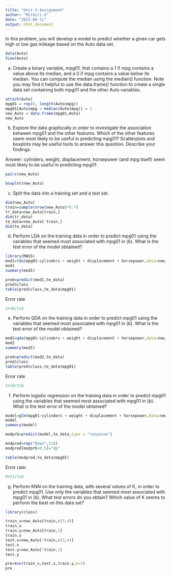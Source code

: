 ---
title: "Unit-3 Assignment"
author: "Mithili.G"
date: "2023-09-11"
output: html_document
---
In this problem, you will develop a model to predict whether a given car gets high or low gas mileage based on the Auto data set.


```{r}
data(Auto)
View(Auto)
```

(a) Create a binary variable, mpg01, that contains a 1 if mpg contains a value above its median, and a 0 if mpg contains a value below its median. You can compute the median using the median() function. Note you may find it helpful to use the data.frame() function to create a single data set containing both mpg01 and the other Auto variables.

```{r}
attach(Auto)
mpg01 = rep(0, length(Auto$mpg)) 
mpg01[Auto$mpg < median(Auto$mpg)] = 1 
new_Auto = data.frame(mpg01,Auto) 
new_Auto
```
(b) Explore the data graphically in order to investigate the association between mpg01 and the other features. Which of the other features seem most likely to be useful in predicting mpg01? Scatterplots and boxplots may be useful tools to answer this question. Describe your findings. 

Answer: cylinders, weight, displacement, horsepower (and mpg itself) seem most likely to be useful in predicting mpg01
```{r}

pairs(new_Auto)
```
```{r}
boxplot(new_Auto)
```

(c)	 Split the data into a training set and a test set.
```{r}
dim(new_Auto)
train=sample(nrow(new_Auto)*0.7)
tr_data=new_Auto[train,]
dim(tr_data)
te_data=new_Auto[-train,]
dim(te_data)

```

(d)	Perform LDA on the training data in order to predict mpg01 using the variables that seemed most associated with mpg01 in (b). What is the test error of the model obtained? 
```{r}
library(MASS)
mod1=lda(mpg01~cylinders + weight + displacement + horsepower,data=new_Auto,subset=train)
mod1
summary(mod1)
```
```{r}
pred=predict(mod1,te_data)
pred$class
table(pred$class,te_data$mpg01)
```
Error rate
```{r}
2+16/118
```

(e)	Perform QDA on the training data in order to predict mpg01 using the variables that seemed most associated with mpg01 in (b). What is the test error of the model obtained? 
```{r}
mod2=qda(mpg01~cylinders + weight + displacement + horsepower,data=new_Auto,subset=train)
mod2
summary(mod1)
```
```{r}
pred=predict(mod2,te_data)
pred$class
table(pred$class,te_data$mpg01)
```

Error rate
```{r}
2+19/118
```
(f)	Perform logistic regression on the training data in order to predict mpg01 using the variables that seemed most associated with mpg01 in (b). What is the test error of the model obtained?
```{r}
model=glm(mpg01~cylinders + weight + displacement + horsepower,data=new_Auto,family=binomial,subset=train)
model
summary(model)
```
```{r}
modprb=predict(model,te_data,type = "response")

```
```{r}
modpred=rep("Down",118)
modpred[modprb>0.5]="Up"

table(modpred,te_data$mpg01)
```
Error rate:
```{r}
0+21/118
```

(g)	Perform KNN on the training data, with several values of K, in order to predict mpg01. Use only the variables that seemed most associated with mpg01 in (b). What test errors do you obtain? Which value of K seems to perform the best on this data set?

```{r}
library(class)

train_x=new_Auto[train,c(3,4)]
train_x
train.y=new_Auto[train,1]
train.y
test.x=new_Auto[!train,c(3,4)]
test.x
test.y=new_Auto[!train,1]
test.y

```

```{r}
pre=knn(train_x,test.x,train.y,k=1)
pre
```




